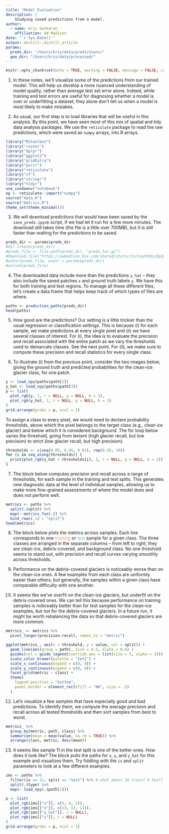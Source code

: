 ```yaml
---
title: "Model Evaluation"
description: |
    Studying saved predictions from a model.
author:
  - name: Kris Sankaran
    affiliation: UW Madison
date: "`r Sys.Date()`"
output: distill::distill_article
params:
  preds_dir: "/Users/kris/data/predictions/"
  geo_dir: "/Users/kris/data/processed/"
---
```


```r
knitr::opts_chunk$set(echo = TRUE, warning = FALSE, message = FALSE, cache = TRUE)
```

1. In these notes, we'll visualize some of the predictions from our trained
model. This will help us develop a more nuanced understanding of model quality,
rather than average test set error alone. Indeed, while training and test errors
are useful for diagnosing whether a model is over or underfitting a dataset,
they alone don't tell us when a model is most likely to make mistakes.

2. As usual, our first step is to load libraries that will be useful in this
analysis. By this point, we have seen most of this mix of spatial and tidy data
analysis packages. We use the `reticulate` package to read the raw predictions,
which were saved as `numpy` arrays, into R arrays.

```r
library("RStoolbox")
library("raster")
library("dplyr")
library("ggplot2")
library("gridExtra")
library("purrr")
library("reticulate")
library("sf")
library("stringr")
library("tidyr")
use_condaenv("notebook")
np <- reticulate::import("numpy")
source("data.R")
source("metrics.R")
theme_set(theme_minimal())
```

3. We will download predictions that would have been saved by the
`save_preds.ipynb` script, if we had let it run for a few more minutes. The
download still takes time (the file is a little over 700MB), but it is still
faster than waiting for the predictions to be saved.

```r
preds_dir <- params$preds_dir
#dir.create(preds_dir)
#preds_file <- file.path(preds_dir, "preds.tar.gz")
#download.file("https://uwmadison.box.com/shared/static/5s7sqvh50iy5p2yl2basfdzgss9lgnxr.gz", preds_file)
#untar(preds_file, exdir = params$preds_dir)
#unlink(preds_file)
```

4. The downloaded data include more than the predictions `y_hat` -- they also
include the saved patches `x` and ground truth labels `y`. We have this for both
training and test regions. To manage all these different files, let's create a
data frame that helps keep track of which types of files are where.

```r
paths <- prediction_paths(preds_dir)
head(paths)
```
5. How good are the predictions? Our setting is a little trickier than the usual
regression or classification settings. This is because (i) for each sample, we
make predictions at every single pixel and (ii) we have several classes of
interest. For (i), the idea is to evaluate the precision and recall associated
with the entire patch as we vary the thresholds used to demarcate classes. See
the next point. For (ii), we make sure to compute these precision and recall
statistics for every single class.

6. To illustrate (i) from the previous point, consider the two images below,
giving the ground truth and predicted probabilities for the clean-ice glacier
class, for one patch.

```r
y <- load_npy(paths$path[2])
y_hat <- load_npy(paths$path[3])
p <- list(
  plot_rgb(y, 1, r = NULL, g = NULL, b = 1),
  plot_rgb(y_hat, 1, r = NULL, g = NULL, b = 1)
)
grid.arrange(grobs = p, ncol = 2)
```

To assign a class to every pixel, we would need to declare probability
thresholds, above which the pixel belongs to the target class (e.g., clean ice
glacier) and below which it is considered background. The for loop below varies
the threshold, going from lenient (high glacier recall, but low precision) to
strict (low glacier recall, but high precision).

```r
thresholds <- c(seq(0.05, 0.95, 0.01), rep(0.95, 10))
for (i in seq_along(thresholds)) {
  print(plot_rgb(y_hat > thresholds[i], 1, r = NULL, g = NULL, b = 1))
}
```

7. The block below computes precision and recall across a range of thresholds,
for each sample in the training and test splits. This generates new diagnostic
data at the level of individual samples, allowing us to make more fine-grained
assessments of where the model does and does not perform well.

```r
metrics <- paths %>%
  split(.$split) %>%
  map(~ metrics_fun(.)) %>%
  bind_rows(.id = "split")
head(metrics)
```

8. The block below plots the metrics across samples. Each line corresponds to
one <span style="color: #fc8d62;">training</span> or <span style="color:
#66c2a5;">test</span> sample for a given class. The three classes are arranged
in the separate columns -- from left to right, they are clean-ice,
debris-covered, and background class. No one threshold seems to stand out, with
precision and recall curves varying smoothly across thresholds.

9. Performance on the debris-covered glaciers is noticeably worse than on the
clean-ice ones. A few examples from each class are uniformly easier than others,
but generally, the samples within a given class have comparable difficulty with
one another.

10. It seems like we've overfit on the clean-ice glaciers, but underfit on the
debris-covered ones. We can tell this because performance on training samples is
noticeably better than for test samples for the clean-ice examples, but not for
the debris-covered glaciers. In a future run, it might be worth rebalancing the
data so that debris-covered glaciers are more common.

```r
metrics_ <- metrics %>%
  pivot_longer(precision:recall, names_to = "metric")

ggplot(metrics_, aes(x = threshold, y = value, col = split)) +
  geom_line(aes(group = path), size = 0.5, alpha = 0.6) +
  guides(col = guide_legend(override.aes = list(size = 5, alpha = 1))) +
  scale_color_brewer(palette = "Set2") +
  scale_x_continuous(expand = c(0, 0)) +
  scale_y_continuous(expand = c(0, 0)) +
  facet_grid(metric ~ class) +
  theme(
    legend.position = "bottom",
    panel.border = element_rect(fill = "NA", size = .5)
  )
```

12. Let's visualize a few samples that have especially good and bad predictions.
To identify them, we compute the average precision and recall across all tested
thresholds and then sort samples from best to worst.

```r
metrics_ %>%
  group_by(metric, path, class) %>%
  summarise(mean = mean(value, na.rm = TRUE)) %>%
  arrange(class, metric, desc(mean))
```

13. It seems like sample 11 in the test split is one of the better ones. How
does it look like? The block pulls the paths for `x`, `y`, and `y_hat` for this
example and visualizes them. Try fiddling with the `ix` and `split` parameters
to look at a few different examples.

```r
ims <- paths %>%
  filter(ix == 11, split == "test") %>% # what about 16 train? 4 test?
  split(.$type) %>%
  map(~ load_npy(.$path[1]))

p <- list(
  plot_rgb(ims[["x"]], c(5, 4, 2)),
  plot_rgb(ims[["x"]], c(13, 13, 13)),
  plot_rgb(ims[["y_hat"]], r = NULL),
  plot_rgb(ims[["y"]], r = NULL)
)
grid.arrange(grobs = p, ncol = 2)
```
